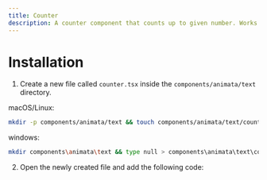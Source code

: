 ```yaml
---
title: Counter
description: A counter component that counts up to given number. Works with both increment and decrement.
---
```


<ComponentPreview name="text-counter--docs" />

# Installation

1. Create a new file called `counter.tsx` inside the `components/animata/text` directory.

macOS/Linux:
```bash
mkdir -p components/animata/text && touch components/animata/text/counter.tsx
```

windows:
```bash
mkdir components\animata\text && type null > components\animata\text\counter.tsx
```

2. Open the newly created file and add the following code:

```jsx file=<rootDir>/animata/text/counter.tsx

```
